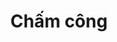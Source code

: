 ---
title: "Chấm công"
description: "Khai báo thời gian vào ca - ra ca và tạo mới đơn xin nghỉ phép hoặc đơn xin đi trễ về sớm."
---